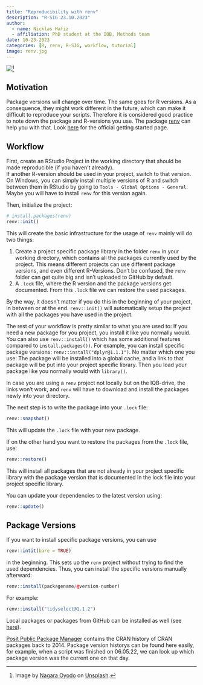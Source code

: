 ```yaml
---
title: "Reproducibility with renv"
description: "R-SIG 23.10.2023"
author: 
  - name: Nicklas Hafiz
  - affiliation: PhD student at the IQB, Methods team
date: 10-23-2023
categories: [R, renv, R-SIG, workflow, tutorial]
image: renv.jpg
---
```


![](renv.jpg)[^1]

[^1]: Image by [Nagara Oyodo](https://unsplash.com/de/@nagaranbasaran?utm_content=creditCopyText&utm_medium=referral&utm_source=unsplash) on [Unsplash](https://unsplash.com/de/fotos/grune-pflanze-auf-grauem-fels-kE0o9syjDZQ).

## Motivation

Package versions will change over time. The same goes for R versions. As a consequence, they might work different in the future, which can make it difficult to reproduce your scripts. Therefore it is considered good practice to note down the package and R-versions you use. The package [renv](https://rstudio.github.io/renv/articles/renv.html) can help you with that. Look [here](https://rstudio.github.io/renv/articles/renv.html#getting-started) for the official getting started page.

## Workflow

First, create an RStudio Project in the working directory that should be made reproducible (if you haven't already).\
If another R-version should be used in your project, switch to that version. On Windows, you can simply install multiple versions of R and switch between them in RStudio by going to `Tools - Global Options - General`. Maybe you will have to install `renv` for this version again.

Then, initialize the project:

```r
# install.packages(renv)
renv::init()
```

This will create the basic infrastructure for the usage of `renv` mainly will do two things:

1.  Create a project specific package library in the folder `renv` in your working directory, which contains all the packages currently used by the project. This means different projects can use different package versions, and even different R-Versions. Don't be confused, the `renv` folder can get quite big and isn't uploaded to GitHub by default.
2.  A `.lock` file, where the R version and the package versions get documented. From this `.lock` file we can restore the used packages.

By the way, it doesn't matter if you do this in the beginning of your project, in between or at the end. `renv::init()` will automatically setup the project with all the packages you have used in the project.

The rest of your workflow is pretty similar to what you are used to: If you need a new package for you project, you install it like you normally would. You can also use `renv::install()` which has some additional features compared to `install.packages())`. For example, you can install specific package versions: `renv::install("dplyr@1.1.1")`. No matter which one you use: The package will be installed into a global cache, and a link to that package will be put into your project specific library. Then you load your package like you normally would with `library()`.

::: callout-caution
In case you are using a `renv` project not locally but on the IQB-drive, the links won't work, and `renv` will have to download and install the packages newly into your directory.
:::

The next step is to write the package into your `.lock` file:

```r
renv::snapshot()
```

This will update the `.lock` file with your new package.

If on the other hand you want to restore the packages from the `.lock` file, use:

```r
renv::restore()
```

This will install all packages that are not already in your project specific library with the package version that is documented in the lock file into your project specific library.

You can update your dependencies to the latest version using:

```r
renv::update()
```

## Package Versions

If you want to install specific package versions, you can use

```r
renv::intit(bare = TRUE)
```

in the beginning. This sets up the `renv` project without trying to find the used dependencies. Thus, you can install the specific versions manually afterward:

```r
renv::install(packagename/@version-number)
```

For example:

```r
renv::install("tidyselect@1.1.2")
```

Local packages or packages from GitHub can be installed as well (see [here](https://rstudio.github.io/renv/reference/install.html)).

[Posit Public Package Manager](https://packagemanager.posit.co/client/#/) contains the CRAN history of CRAN packages back to 2014. Package version historys can be found here easily, for example, when a script was finished on 06.05.22, we can look up which package version was the current one on that day.
